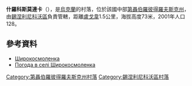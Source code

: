 {{coord|48|29|8|N|35|22|42|E|scale:30000_region:UA|display=title}}

'''什羅科斯莫連卡'''（{{lang-uk|Широкосмоленка}}），是[[烏克蘭|烏克蘭]]的村落，位於該國中部[[第聶伯羅彼得羅夫斯克州|第聶伯羅彼得羅夫斯克州]]，由[[錫涅利尼科沃區|錫涅利尼科沃區]]負責管轄，距離[[盧戈韋_(錫涅利尼科沃區)|盧戈韋]]1.5公里，海拔高度73米，2001年人口128。

==參考資料==
* [http://gska2.rada.gov.ua/pls/z7502/A005?rdat1=06.12.2007&rf7571=6296 Широкосмоленка]{{dead link|date=2017年11月 |bot=InternetArchiveBot |fix-attempted=yes }}
* [http://weather.in.ua/ua/dnepropetrovskaja/29014 Погода в селі Широкосмоленка] {{Wayback|url=http://weather.in.ua/ua/dnepropetrovskaja/29014 |date=20111220215039 }}

{{DEFAULTSORT:Широкосмоленка}}
[[Category:第聶伯羅彼得羅夫斯克州村落|Category:第聶伯羅彼得羅夫斯克州村落]]
[[Category:錫涅利尼科沃區村落|Category:錫涅利尼科沃區村落]]


{{Dnipropetrovsk-geo-stub}}